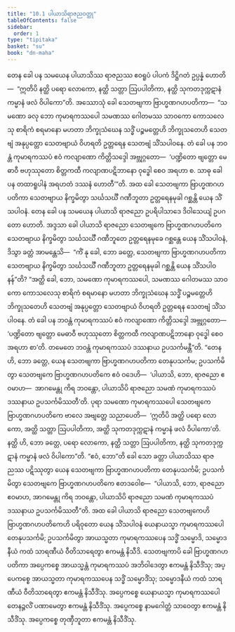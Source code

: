 ```yaml
---
title: "10.1 ပါယာသိရာဇညဝတ္ထု"
tableOfContents: false
sidebar:
  order: 1
type: "tipitaka"
basket: "su"
book: "dn-maha"
---
```



<DynamicBreadcrumb />

<Division number="407" book="dn-maha" e="ch" v="7" p="253">

<Paragraph number="1091" book="dn-maha">
တေန ခေါ ပန သမယေန ပါယာသိဿ ရာဇညဿ ဧဝရူပံ ပါပကံ ဒိဋ္ဌိဂတံ ဥပ္ပန္နံ ဟောတိ—  “ဣတိပိ နတ္ထိ ပရော လောကော, နတ္ထိ သတ္တာ ဩပပါတိကာ, နတ္ထိ သုကတဒုက္ကဋာနံ ကမ္မာနံ ဖလံ ဝိပါကော”တိ. အဿောသုံ ခေါ သေတဗျကာ ဗြာဟ္မဏဂဟပတိကာ—  “သမဏော ခလု ဘော ကုမာရကဿပေါ သမဏဿ ဂေါတမဿ သာဝကော ကောသလေသု စာရိကံ စရမာနော မဟတာ ဘိက္ခုသံဃေန သဒ္ဓိံ ပဉ္စမတ္တေဟိ ဘိက္ခုသတေဟိ သေတဗျံ အနုပ္ပတ္တော သေတဗျာယံ ဝိဟရတိ ဥတ္တရေန သေတဗျံ သိံသပါဝနေ. တံ ခေါ ပန ဘဝန္တံ ကုမာရကဿပံ ဧဝံ ကလျာဏော ကိတ္တိသဒ္ဒေါ အဗ္ဘုဂ္ဂတော—  ‘ပဏ္ဍိတော ဗျတ္တော မေဓာဝီ ဗဟုဿုတော စိတ္တကထီ ကလျာဏပဋိဘာနော ဝုဒ္ဓေါ စေဝ အရဟာ စ. သာဓု ခေါ ပန တထာရူပါနံ အရဟတံ ဒဿနံ ဟောတီ’”တိ. အထ ခေါ သေတဗျကာ ဗြာဟ္မဏဂဟပတိကာ သေတဗျာယ နိက္ခမိတွာ သင်္ဃသင်္ဃီ ဂဏီဘူတာ ဥတ္တရေနမုခါ ဂစ္ဆန္တိ ယေန သိံသပါဝနံ.
</Paragraph>

</Division>
<Division number="408" book="dn-maha" e="ch" v="7" p="253">

<Paragraph number="1092" book="dn-maha">
တေန ခေါ ပန သမယေန ပါယာသိ ရာဇညော ဥပရိပါသာဒေ ဒိဝါသေယျံ ဥပဂတော ဟောတိ. အဒ္ဒသာ ခေါ ပါယာသိ ရာဇညော သေတဗျကေ ဗြာဟ္မဏဂဟပတိကေ သေတဗျာယ နိက္ခမိတွာ သင်္ဃသင်္ဃီ ဂဏီဘူတေ ဥတ္တရေနမုခေ ဂစ္ဆန္တေ ယေန သိံသပါဝနံ, ဒိသွာ ခတ္တံ အာမန္တေသိ—  “ကိံ နု ခေါ, ဘော ခတ္တေ, သေတဗျကာ ဗြာဟ္မဏဂဟပတိကာ သေတဗျာယ နိက္ခမိတွာ သင်္ဃသင်္ဃီ ဂဏီဘူတာ ဥတ္တရေနမုခါ ဂစ္ဆန္တိ ယေန သိံသပါဝနန်”တိ?
</Paragraph>

<Paragraph number="1093" book="dn-maha">
“အတ္ထိ ခေါ, ဘော, သမဏော ကုမာရကဿပေါ, သမဏဿ ဂေါတမဿ သာဝကော ကောသလေသု စာရိကံ စရမာနော မဟတာ ဘိက္ခုသံဃေန သဒ္ဓိံ ပဉ္စမတ္တေဟိ ဘိက္ခုသတေဟိ သေတဗျံ အနုပ္ပတ္တော သေတဗျာယံ ဝိဟရတိ ဥတ္တရေန သေတဗျံ သိံသပါဝနေ. တံ ခေါ ပန ဘဝန္တံ ကုမာရကဿပံ ဧဝံ ကလျာဏော ကိတ္တိသဒ္ဒေါ အဗ္ဘုဂ္ဂတော—  ‘ပဏ္ဍိတော ဗျတ္တော မေဓာဝီ ဗဟုဿုတော စိတ္တကထီ ကလျာဏပဋိဘာနော ဝုဒ္ဓေါ စေဝ အရဟာ စာ’တိ. တမေတေ ဘဝန္တံ ကုမာရကဿပံ ဒဿနာယ ဥပသင်္ကမန္တီ”တိ. “တေန ဟိ, ဘော ခတ္တေ, ယေန သေတဗျကာ ဗြာဟ္မဏဂဟပတိကာ တေနုပသင်္ကမ; ဥပသင်္ကမိတွာ သေတဗျကေ ဗြာဟ္မဏဂဟပတိကေ ဧဝံ ဝဒေဟိ—  ‘ပါယာသိ, ဘော, ရာဇညော ဧဝမာဟ—  အာဂမေန္တု ကိရ ဘဝန္တော, ပါယာသိပိ ရာဇညော သမဏံ ကုမာရကဿပံ ဒဿနာယ ဥပသင်္ကမိဿတီ’တိ. ပုရာ သမဏော ကုမာရကဿပေါ သေတဗျကေ ဗြာဟ္မဏဂဟပတိကေ ဗာလေ အဗျတ္တေ သညာပေတိ—  ‘ဣတိပိ အတ္ထိ ပရော လောကော, အတ္ထိ သတ္တာ ဩပပါတိကာ, အတ္ထိ သုကတဒုက္ကဋာနံ ကမ္မာနံ ဖလံ ဝိပါကော’တိ. နတ္ထိ ဟိ, ဘော ခတ္တေ, ပရော လောကော, နတ္ထိ သတ္တာ ဩပပါတိကာ, နတ္ထိ သုကတဒုက္ကဋာနံ ကမ္မာနံ ဖလံ ဝိပါကော”တိ. “ဧဝံ, ဘော”တိ ခေါ သော ခတ္တာ ပါယာသိဿ ရာဇညဿ ပဋိဿုတွာ ယေန သေတဗျကာ ဗြာဟ္မဏဂဟပတိကာ တေနုပသင်္ကမိ; ဥပသင်္ကမိတွာ သေတဗျကေ ဗြာဟ္မဏဂဟပတိကေ ဧတဒဝေါစ—  “ပါယာသိ, ဘော, ရာဇညော ဧဝမာဟ, အာဂမေန္တု ကိရ ဘဝန္တော, ပါယာသိပိ ရာဇညော သမဏံ ကုမာရကဿပံ ဒဿနာယ ဥပသင်္ကမိဿတီ”တိ.
</Paragraph>

</Division>
<Division number="409" book="dn-maha" e="ch" v="7" p="254">

<Paragraph number="1094" book="dn-maha">
အထ ခေါ ပါယာသိ ရာဇညော သေတဗျကေဟိ ဗြာဟ္မဏဂဟပတိကေဟိ ပရိဝုတော ယေန သိံသပါဝနံ ယေနာယသ္မာ ကုမာရကဿပေါ တေနုပသင်္ကမိ; ဥပသင်္ကမိတွာ အာယသ္မတာ ကုမာရကဿပေန သဒ္ဓိံ သမ္မောဒိ, သမ္မောဒနီယံ ကထံ သာရဏီယံ ဝီတိသာရေတွာ ဧကမန္တံ နိသီဒိ. သေတဗျကာပိ ခေါ ဗြာဟ္မဏဂဟပတိကာ အပ္ပေကစ္စေ အာယသ္မန္တံ ကုမာရကဿပံ အဘိဝါဒေတွာ ဧကမန္တံ နိသီဒိံသု; အပ္ပေကစ္စေ အာယသ္မတာ ကုမာရကဿပေန သဒ္ဓိံ သမ္မောဒိံသု; သမ္မောဒနီယံ ကထံ သာရဏီယံ ဝီတိသာရေတွာ ဧကမန္တံ နိသီဒိံသု. အပ္ပေကစ္စေ ယေနာယသ္မာ ကုမာရကဿပေါ တေနဉ္ဇလိံ ပဏာမေတွာ ဧကမန္တံ နိသီဒိံသု. အပ္ပေကစ္စေ နာမဂေါတ္တံ သာဝေတွာ ဧကမန္တံ နိသီဒိံသု. အပ္ပေကစ္စေ တုဏှီဘူတာ ဧကမန္တံ နိသီဒိံသု.
</Paragraph>
</Division>